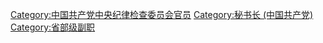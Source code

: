 [[Category:中国共产党中央纪律检查委员会官员|Category:中国共产党中央纪律检查委员会官员]]
[[Category:秘书长_(中国共产党)|Category:秘书长 (中国共产党)]]
[[Category:省部级副职|Category:省部级副职]]